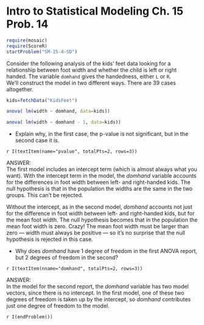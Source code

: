 Intro to Statistical Modeling Ch. 15 Prob. 14
========================================================
```r
require(mosaic)
require(ScoreR)
startProblem("SM-15-4-SD")
```

Consider the following analysis of the kids' feet data looking for a relationship between foot width and whether the child is left or right handed.  The variable <code>domhand</code> gives the handedness, either <code>L</code> or <code>R</code>.    
We'll construct the model in two different ways.  There are 39 cases altogether.

```r
kids=fetchData("KidsFeet")
```

```r
anova( lm(width ~ domhand, data=kids))
```

```r
anova( lm(width ~ domhand - 1, data=kids))
```

* Explain why, in the first case, the p-value is not significant, but in
the second case it is. 

`r I(textItem(name="pvalue", totalPts=2, rows=3))`

<aside>
ANSWER:    
The first model includes an intercept term (which is almost always what you want).  With the intercept term in the model, the *domhand* variable accounts for the differences in foot width between left- and right-handed kids.  The null hypothesis is that in the population the widths are the same in the two groups.  This can't be rejected.

Without the intercept, as in the second model, *domhand* accounts not just for the difference in foot width between left- and right-handed kids, but for the mean foot width.  The null hypothesis becomes that in the population the mean foot width is zero.  Crazy! The mean foot width must be larger than zero --- width must always be positive --- so it's no surprise that the null hypothesis is rejected in this case.
</aside>

* Why does *domhand* have 1 degree of freedom in the first ANOVA report, but 2 degrees of freedom in the second?

`r I(textItem(nname="domhand", totalPts=2, rows=3))`

<aside>
ANSWER:    
In the model for the second report, the *domhand* variable has two model vectors, since there is no intercept.  In the first model, one of these two degrees of freedom is taken up by the intercept, so *domhand* contributes just one degree of freedom to the model.
</aside>

`r I(endProblem())`